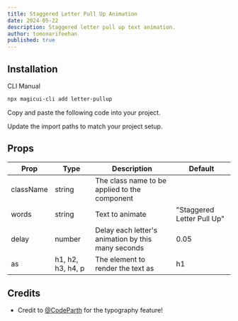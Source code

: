 ```yaml
---
title: Staggered Letter Pull Up Animation
date: 2024-05-22
description: Staggered letter pull up text animation.
author: tomonarifeehan
published: true
---
```


<ComponentPreview name="letter-pullup-demo" />

## Installation

<Tabs defaultValue="cli">

<TabsList>
  <TabsTrigger value="cli">CLI</TabsTrigger>
  <TabsTrigger value="manual">Manual</TabsTrigger>
</TabsList>
<TabsContent value="cli">

```bash
npx magicui-cli add letter-pullup
```

</TabsContent>

<TabsContent value="manual">

<Steps>

<Step>Copy and paste the following code into your project.</Step>

<ComponentSource name="letter-pullup" />

<Step>Update the import paths to match your project setup.</Step>

</Steps>

</TabsContent>

</Tabs>

## Props

| Prop      | Type              | Description                                        | Default                    |
| --------- | ----------------- | -------------------------------------------------- | -------------------------- |
| className | string            | The class name to be applied to the component      |                            |
| words     | string            | Text to animate                                    | "Staggered Letter Pull Up" |
| delay     | number            | Delay each letter's animation by this many seconds | 0.05                       |
| as        | h1, h2, h3, h4, p | The element to render the text as                  | h1                         |

## Credits

- Credit to [@CodeParth](https://twitter.com/Code_Parth) for the typography feature!
